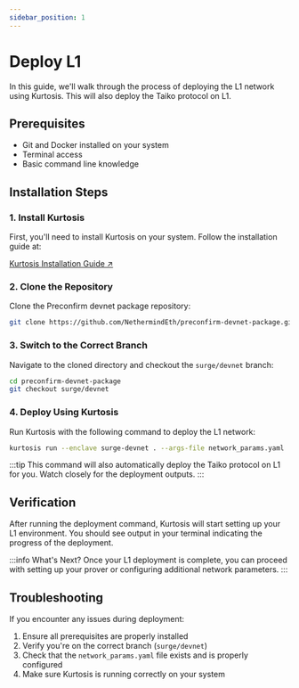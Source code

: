 ```yaml
---
sidebar_position: 1
---
```


# Deploy L1

In this guide, we'll walk through the process of deploying the L1 network using Kurtosis. This will also deploy the Taiko protocol on L1.

## Prerequisites

- Git and Docker installed on your system
- Terminal access
- Basic command line knowledge

## Installation Steps

### 1. Install Kurtosis

First, you'll need to install Kurtosis on your system. Follow the installation guide at:

<div className="flex justify-center my-8">
  <a
    className="button button--primary button--lg"
    href="https://docs.kurtosis.com/quickstart"
    target="_blank"
    rel="noopener noreferrer"
  >
    Kurtosis Installation Guide ↗
  </a>
</div>

### 2. Clone the Repository

Clone the Preconfirm devnet package repository:

```bash
git clone https://github.com/NethermindEth/preconfirm-devnet-package.git
```

### 3. Switch to the Correct Branch

Navigate to the cloned directory and checkout the `surge/devnet` branch:

```bash
cd preconfirm-devnet-package
git checkout surge/devnet
```

### 4. Deploy Using Kurtosis

Run Kurtosis with the following command to deploy the L1 network:

```bash
kurtosis run --enclave surge-devnet . --args-file network_params.yaml
```

:::tip
This command will also automatically deploy the Taiko protocol on L1 for you. Watch closely for the deployment outputs.
:::

## Verification

After running the deployment command, Kurtosis will start setting up your L1 environment. You should see output in your terminal indicating the progress of the deployment.

:::info What's Next?
Once your L1 deployment is complete, you can proceed with setting up your prover or configuring additional network parameters.
:::

## Troubleshooting

If you encounter any issues during deployment:

1. Ensure all prerequisites are properly installed
2. Verify you're on the correct branch (`surge/devnet`)
3. Check that the `network_params.yaml` file exists and is properly configured
4. Make sure Kurtosis is running correctly on your system
